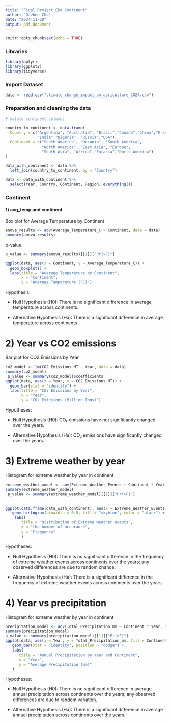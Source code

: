 ```yaml
---
title: "Final Project_EDA_Continent"
author: "Daehee Cho"
date: "2024-11-20"
output: pdf_document
---
```


```r
knitr::opts_chunk$set(echo = TRUE)
```


### Libraries
```r
library(dplyr)
library(ggplot2)
library(tidyverse)
```

### Import Dataset
```r
data <- read.csv("climate_change_impact_on_agriculture_2024.csv")
```

### Preparation and cleaning the data

```r
# mutate continent columns

country_to_continent <- data.frame(
  Country = c("Argentina", "Australia", "Brazil","Canada","China","France",
              "India","Nigeria", "Russia","USA"),
  Continent = c("South America", "Oceania", "South America", 
                "North America", "East Asia", "Europe", 
                "South Asia", "Africa","Eurasia","North America")
)

data_with_continent <- data %>%
  left_join(country_to_continent, by = "Country") 

data <- data_with_continent %>%
  select(Year, Country, Continent, Region, everything())

```

### Continent

#### 1) avg_temp and continent

Box plot for Average Temperature by Continent

```r
anova_results <- aov(Average_Temperature_C ~ Continent, data = data)
summary(anova_results)
```

p-value

```r
p_value <- summary(anova_results)[[1]]["Pr(>F)"]

ggplot(data, aes(x = Continent, y = Average_Temperature_C)) +
  geom_boxplot() +
  labs(title = "Average Temperature by Continent",
       x = "Continent",
       y = "Average Temperature (°C)")
```

Hypothesis:

   - Null Hypothesis (H0): There is no significant difference in average temperature across continents.


   - Alternative Hypothesis (Ha): There is a significant difference in average temperature across continents




# 2) Year vs CO2 emissions

Bar plot for CO2 Emissions by Year

```r
co2_model <- lm(CO2_Emissions_MT ~ Year, data = data) 
summary(co2_model)
 p_value <- summary(co2_model)$coefficients
ggplot(data, aes(x = Year, y = CO2_Emissions_MT)) +
  geom_bar(stat = "identity") +
  labs(title = "CO₂ Emissions by Year",
       x = "Year",
       y = "CO₂ Emissions (Million Tons)")
```

Hypotheses:

   - Null Hypothesis (H0): CO₂ emissions have not significantly changed over 
the years.

   - Alternative Hypothesis (Ha): CO₂ emissions have significantly changed over the years.




# 3) Extreme weather by year

Histogram for extreme weather by year in continent

```r
extreme_weather_model <- aov(Extreme_Weather_Events ~ Continent * Year, data = data) 
summary(extreme_weather_model)
 p_value <- summary(extreme_weather_model)[[1]]["Pr(>F)"]

 
ggplot(data.frame(data_with_continent), aes(x = Extreme_Weather_Events)) +  
   geom_histogram(binwidth = 0.5, fill = "skyblue", color = "black") + 
    labs(
       title = "Distribution of Extreme weather events", 
       x = "the number of occurance", 
       y = "Frequency"
       )
```

Hypotheses:

   - Null Hypothesis (H0): There is no significant difference in the frequency 
of extreme weather events across continents over the years; any observed differences are due to random chance.

   - Alternative Hypothesis (Ha): There is a significant difference in the frequency of extreme weather events across continents over the years.




# 4) Year vs precipitation

Histogram for extreme weather by year in continent

```r
precipitation_model <- aov(Total_Precipitation_mm ~ Continent * Year, data = data) 
summary(precipitation_model) 
p_value <- summary(precipitation_model)[[1]]["Pr(>F)"]
ggplot(data, aes(x = Year, y = Total_Precipitation_mm, fill = Continent)) +   
   geom_bar(stat = "identity", position = "dodge") + 
   labs(
      title = "Annual Precipitation by Year and Continent", 
      x = "Year", 
      y = "Average Precipitation (mm)" 
   ) 
```

Hypotheses:

   - Null Hypothesis (H0): There is no significant difference in average annual precipitation across continents over the years; any observed differences are due to random variation.

   - Alternative Hypothesis (Ha): There is a significant difference in average annual precipitation across continents over the years.



